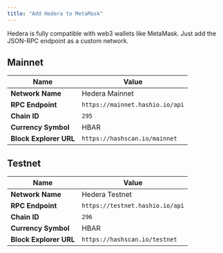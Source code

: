```yaml
---
title: "Add Hedera to MetaMask"
---
```



Hedera is fully compatible with web3 wallets like MetaMask. Just add the JSON-RPC endpoint as a custom network.

## Mainnet

<Card
  title="ADD HEDERA TESTNET"
  href="https://chainlist.org/chain/295"
  icon="plus-large"
  horizontal
/>

<table><thead><tr><th>Name</th><th>Value</th></tr></thead><tbody><tr><td><strong>Network Name</strong></td><td>Hedera Mainnet</td></tr><tr><td><strong>RPC Endpoint</strong></td><td><code>https://mainnet.hashio.io/api</code></td></tr><tr><td><strong>Chain ID</strong></td><td><code>295</code></td></tr><tr><td><strong>Currency Symbol</strong></td><td>HBAR</td></tr><tr><td><strong>Block Explorer URL</strong></td><td><code>https://hashscan.io/mainnet</code></td></tr></tbody></table>

## Testnet

<Card
  title="ADD HEDERA TESTNET"
  href="https://chainlist.org/chain/296"
  icon="plus-large"
  horizontal
/>

<table><thead><tr><th>Name</th><th>Value</th></tr></thead><tbody><tr><td><strong>Network Name</strong></td><td>Hedera Testnet</td></tr><tr><td><strong>RPC Endpoint</strong></td><td><code>https://testnet.hashio.io/api</code></td></tr><tr><td><strong>Chain ID</strong></td><td><code>296</code></td></tr><tr><td><strong>Currency Symbol</strong></td><td>HBAR</td></tr><tr><td><strong>Block Explorer URL</strong></td><td><code>https://hashscan.io/testnet</code></td></tr></tbody></table>

